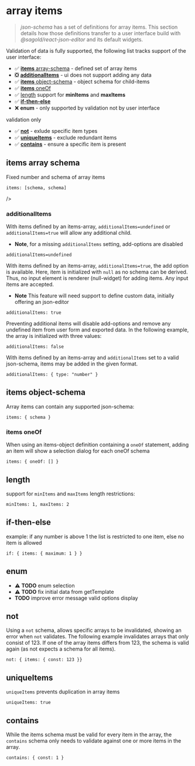 
<Meta title="ArrayItems" />

# array items

> _json-schema_ has a set of definitions for array items. This section details how those definitions transfer to a user interface build with _@sagold/react-json-editor_ and its default widgets.

Validation of data is fully supported, the following list tracks support of the user interface:

- ✅ [**items** array-schema](#items-items-schema) - defined set of array items
- ❎ [**additionalItems**](additionalItems) - ui does not support adding any data
- ✅ [**items** object-schema](#items-object-schema) - object schema for child-items
- ✅ [**items** oneOf](#items-oneof)
- ✅ [length](#length) support for **minItems** and **maxItems**
- ✅ [**if-then-else**](#if-then-else)
- ❌ **enum** - only supported by validation not by user interface

validation only

- ✅ [**not**](#not) - exlude specific item types
- ✅ [**uniqueItems**](#uniqueitems) - exclude redundant items
- ✅ [**contains**](#contains) - ensure a specific item is present

## items array schema

Fixed number and schema of array items

`items: [schema, schema]`

<Canvas className="rje-theme--light">
  <JsonForm
    validate={true}
    data={['a title', 'a subtitle']}
    schema={{
      title: 'items: []',
      type: 'array',
      items: [
        {
          title: 'Title',
          type: 'string'
        },
        {
          title: 'Subtitle',
          type: 'string'
        }
      ]
    }}

/>

</Canvas>

### additionalItems

With items defined by an items-array, `additionalItems=undefined` or `additionalItems=true` will allow any additional child.

- **Note**, for a missing `additionalItems` setting, add-options are disabled

`additionalItems=undefined`

<Canvas className="rje-theme--light">
  <JsonForm
    validate={true}
    data={['a title', 'a subtitle', 'an additional item']}
    schema={{
      title: 'additionalItems: undefined',
      type: 'array',
      items: [
        {
          title: 'Title',
          type: 'string'
        },
        {
          title: 'Subtitle',
          type: 'string'
        }
      ]
    }}
  />
</Canvas>

With items defined by an items-array, `additionalItems=true`, the add option is available. Here, item is initialized with `null` as no schema can be derived. Thus, no input element is renderer (null-widget) for adding items. Any input items are accepted.

- **Note** This feature will need support to define custom data, initially offering an json-editor

`additionalItems: true`

<Canvas className="rje-theme--light">
  <JsonForm
    validate={true}
    data={['a title', 'a subtitle', 'an additional item']}
    schema={{
      title: 'additionalItems: true',
      type: 'array',
      additionalItems: true,
      items: [
        {
          title: 'Title',
          type: 'string'
        },
        {
          title: 'Subtitle',
          type: 'string'
        }
      ]
    }}
  />
</Canvas>

Preventing additional items will disable add-options and remove any undefined item from user form and exported data. In the following example, the array is initialized with three values:

`additionalItems: false`

<Canvas className="rje-theme--light">
  <JsonForm
    validate={true}
    data={['a title', 'a subtitle', 'an additional item']}
    schema={{
      title: 'additionalItems: false',
      type: 'array',
      additionalItems: false,
      items: [
        {
          title: 'Title',
          type: 'string'
        },
        {
          title: 'Subtitle',
          type: 'string'
        }
      ]
    }}
  />
</Canvas>

With items defined by an items-array and `additionalItems` set to a valid json-schema, items may be added in the given format.

`additionalItems: { type: "number" }`

<Canvas className="rje-theme--light">
  <JsonForm
    widgets={widgets}
    schema={{
      type: 'array',
      title: 'additionalItems: { schema }',
      items: [
        {
          title: 'Title',
          type: 'string'
        },
        {
          title: 'Subtitle',
          type: 'string'
        }
      ],
      additionalItems: {
        title: 'Additional number',
        type: 'number'
      }
    }}
  />
</Canvas>

## items object-schema

Array items can contain any supported json-schema:

`items: { schema }`

<Canvas className="rje-theme--light">
  <JsonForm
    widgets={widgets}
    addOptionalProps={false}
    data={[2023]}
    schema={{
      title: 'items: { object }',
      type: 'array',
      items: {
        type: 'object',
        required: ['alt', 'image'],
        title: 'Content image',
        properties: {
          alt: {
            title: 'Image alt text',
            type: 'string'
          },
          image: {
            title: 'Image',
            type: 'string',
            format: 'file'
          },
          width: {
            title: 'Width in px',
            type: 'number',
            default: 400
          }
        }
      }
    }}
  />
</Canvas>

### items oneOf

When using an items-object definition containing a `oneOf` statement, adding an item will show a selection dialog for each oneOf schema

`items: { oneOf: [] }`

<Canvas className="rje-theme--light">
  <JsonForm
    widgets={widgets}
    addOptionalProps={false}
    data={[{ type: 'header' }]}
    schema={{
      type: 'array',
      items: {
        oneOfProperty: 'type',
        oneOf: [
          {
            id: 'header',
            title: 'header',
            type: 'object',
            required: ['type', 'text'],
            properties: {
              type: {
                type: 'string',
                const: 'header',
                options: {
                  hidden: true
                }
              },
              text: {
                title: 'Header text',
                type: 'string'
              }
            }
          },
          {
            id: 'paragraph',
            title: 'paragraph',
            type: 'object',
            required: ['type', 'text'],
            properties: {
              type: {
                type: 'string',
                const: 'paragraph',
                options: {
                  hidden: true
                }
              },
              text: {
                title: 'Paragraph text',
                type: 'string'
              }
            }
          }
        ]
      },
      additionalItems: {
        title: 'Width in px',
        type: 'number',
        default: 400
      }
    }}
  />
</Canvas>

## length

support for `minItems` and `maxItems` length restrictions:

`minItems: 1, maxItems: 2`

<Canvas className="rje-theme--light">
  <JsonForm
    widgets={widgets}
    addOptionalProps={false}
    schema={{
      type: 'array',
      minItems: 1,
      maxItems: 2,
      items: {
        title: 'item',
        type: 'number',
        default: 1
      },
      options: { title: true }
    }}
  />
</Canvas>

## if-then-else

example: if any number is above 1 the list is restricted to one item, else no item is allowed

`if: { items: { maximum: 1 } }`

<Canvas className="rje-theme--light">
  <JsonForm
    widgets={widgets}
    addOptionalProps={false}
    validate={true}
    schema={{
      type: 'array',
      items: {
        title: 'Item',
        type: 'number',
        default: 2
      },
      minItems: 1,
      if: {
        items: {
          maximum: 1
        }
      },
      then: {
        maxItems: 1
      },
      else: {
        maxItems: 0
      },
      options: { title: true }
    }}
  />
</Canvas>

## enum

- ⚠️ **TODO** enum selection
- ⚠️ **TODO** fix initial data from getTemplate
- **TODO** improve error message valid options display

<Canvas className="rje-theme--light">
  <JsonForm
    widgets={widgets}
    validate={true}
    addOptionalProps={false}
    schema={{
      type: 'array',
      enum: [
        [2019, 10, 22],
        [2023, 1, 1]
      ],
      items: {
        type: 'number'
      },
      minItems: 3,
      maxItems: 3,
      options: { title: true }
    }}
  />
</Canvas>

## not

Using a `not` schema, allows specific arrays to be invalidated, showing an error when `not` validates. The following example invalidates arrays that only consist of 123. If one of the array items differs from 123, the schema is valid again (as not expects a schema for all items).

`not: { items: { const: 123 }}`

<Canvas className="rje-theme--light">
  <JsonForm
    widgets={widgets}
    validate={true}
    data={[123]}
    schema={{
      title: 'Array using not',
      description: 'value 123 is not allowed as array item',
      type: 'array',
      not: {
        type: 'array',
        items: {
          const: 123
        }
      },
      items: {
        title: 'item',
        type: 'number',
        default: 12
      }
    }}
  />
</Canvas>

## uniqueItems

`uniqueItems` prevents duplication in array items

`uniqueItems: true`

<Canvas className="rje-theme--light">
  <JsonForm
    widgets={widgets}
    validate={true}
    addOptionalProps={false}
    data={[1, 2, 2]}
    schema={{
      title: 'Array with unique items',
      type: 'array',
      uniqueItems: true,
      items: {
        title: 'item',
        type: 'number',
        default: 1
      }
    }}
  />
</Canvas>

## contains

While the items schema must be valid for every item in the array, the `contains` schema only needs to validate against one or more items in the array.

`contains: { const: 1 }`

<Canvas className="rje-theme--light">
  <JsonForm
    widgets={widgets}
    validate={true}
    data={[2, 3]}
    schema={{
      title: 'Array must contain 1',
      type: 'array',
      items: {
        title: 'item',
        type: 'number',
        default: 1
      },
      contains: {
        type: 'number',
        const: 1
      }
    }}
  />
</Canvas>
